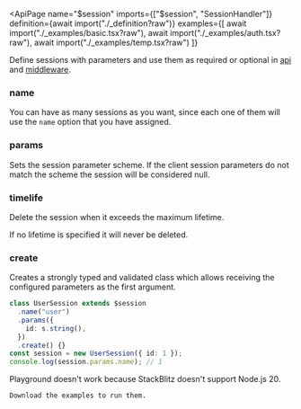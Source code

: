 
<ApiPage
  name="$session"
  imports={["$session", "SessionHandler"]}
  definition={await import("./_definition?raw")} 
  examples={[
    await import("./_examples/basic.tsx?raw"),
    await import("./_examples/auth.tsx?raw"),
    await import("./_examples/temp.tsx?raw")
  ]}
>

Define sessions with parameters and use them as required or optional in <a href="/api/$api#self">api</a> and <a href="/api/$middleware#self">middleware</a>.

<div slot="post-definition">

<H3>name</H3>

You can have as many sessions as you want, since each one of them will use the `name` option that you have assigned.

<H3>params</H3>

Sets the session parameter scheme. If the client session parameters do not match the scheme the session will be considered null.

<H3>timelife</H3>

Delete the session when it exceeds the maximum lifetime.

If no lifetime is specified it will never be deleted.

<H3>create</H3>

Creates a strongly typed and validated class which allows receiving the configured parameters as the first argument.

```ts
class UserSession extends $session
  .name("user")
  .params({
    id: s.string(),
  })
  .create() {}
const session = new UserSession({ id: 1 });
console.log(session.params.name); // 1
```

</div>

<div slot="pre-examples">
  <Aside type="caution">
    Playground doesn't work because StackBlitz doesn't support Node.js 20.

    Download the examples to run them.

  </Aside>
</div>

</ApiPage>
